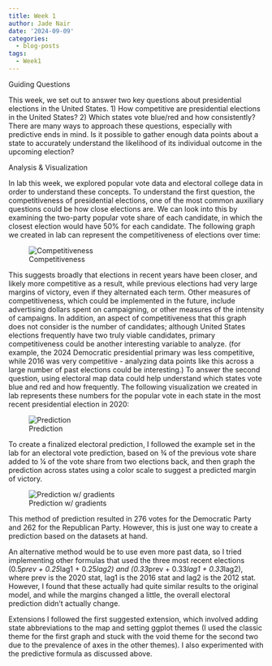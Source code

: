 ```yaml
---
title: Week 1
author: Jade Nair
date: '2024-09-09'
categories:
  - blog-posts
tags:
  - Week1
---
```


Guiding Questions 

This week, we set out to answer two key questions about presidential elections in the United States. 
1) How competitive are presidential elections in the United States? 
2) Which states vote blue/red and how consistently? 
There are many ways to approach these questions, especially with predictive ends in mind. Is it possible to gather enough data points about a state to accurately understand the likelihood of its individual outcome in the upcoming election?


Analysis & Visualization 

In lab this week, we explored popular vote data and electoral college data in order to understand these concepts. 
To understand the first question, the competitiveness of presidential elections, one of the most common auxiliary questions could be how close elections are. We can look into this by examining the two-party popular vote share of each candidate, in which the closest election would have 50% for each candidate. The following graph we created in lab can represent the competitiveness of elections over time:

![Competitiveness](imgs/B1I1.png) 

This suggests broadly that elections in recent years have been closer, and likely more competitive as a result, while previous elections had very large margins of victory, even if they alternated each term. 
Other measures of competitiveness, which could be implemented in the future, include advertising dollars spent on campaigning, or other measures of the intensity of campaigns. In addition, an aspect of competitiveness that this graph does not consider is the number of candidates; although United States elections frequently have two truly viable candidates, primary competitiveness could be another interesting variable to analyze. (for example, the 2024 Democratic presidential primary was less competitive, while 2016 was very competitive - analyzing data points like this across a large number of past elections could be interesting.) 
To answer the second question, using electoral map data could help understand which states vote blue and red and how frequently. The following visualization we created in lab represents these numbers for the popular vote in each state in the most recent presidential election in 2020:

![Prediction](imgs/B1I2.png) 


To create a finalized electoral prediction, I followed the example set in the lab for an electoral vote prediction, based on ¾ of the previous vote share added to ¼ of the vote share from two elections back, and then graph the prediction across states using a color scale to suggest a predicted margin of victory.

![Prediction w/ gradients](imgs/B1I3.png) 

This method of prediction resulted in 276 votes for the Democratic Party and 262 for the Republican Party. However, this is just one way to create a prediction based on the datasets at hand. 

An alternative method would be to use even more past data, so I tried implementing other formulas that used the three most recent elections (0.5*prev + 0.25*lag1 + 0.25*lag2) and (0.33*prev + 0.33*lag1 + 0.33*lag2), where prev is the 2020 stat, lag1 is the 2016 stat and lag2 is the 2012 stat. However, I found that these actually had quite similar results to the original model, and while the margins changed a little, the overall electoral prediction didn’t actually change. 

Extensions 
I followed the first suggested extension, which involved adding state abbreviations to the map and setting ggplot themes (I used the classic theme for the first graph and stuck with the void theme for the second two due to the prevalence of axes in the other themes). I also experimented with the predictive formula as discussed above.
